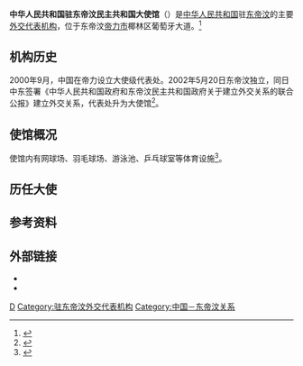 {{Infobox diplomatic mission
| name= 中华人民共和国<br>驻东帝汶民主共和国大使馆<br><small>{{lang|pt|Embaixada da República Popular da China no República Democrática de Timor Leste}}</small><br>[[File:National_Emblem_of_the_People's_Republic_of_China.svg|100px]]
| image= 
| address = 椰林区葡萄牙大道
|location= {{flag|Timor Leste}}[[帝力|帝力]]
| ambassador= [[肖建国_(外交官)|肖建国]]
| department={{flagicon|PRC}} [[中华人民共和国外交部|中华人民共和国外交部]]
| website=[http://tl.china-embassy.gov.cn/chn/ 中国驻东帝汶大使馆]
}}
'''中华人民共和国驻东帝汶民主共和国大使馆'''（{{lang-pt|Embaixada da República Popular da China no República Democrática de Timor Leste}}）是[[中华人民共和国|中华人民共和国]]驻[[东帝汶|东帝汶]]的主要[[中華人民共和國駐外機構列表|外交代表机构]]，位于东帝汶[[帝力|帝力市]]椰林区葡萄牙大道。<ref>{{cite web|url=http://tl.china-embassy.org/chn/sgxx/t1609190.htm|title=使馆信息|work=中华人民共和国驻东帝汶民主共和国大使馆|date=2019-07-18}}</ref>

==机构历史==
2000年9月，中国在帝力设立大使级代表处。2002年5月20日东帝汶独立，同日中东签署《中华人民共和国政府和东帝汶民主共和国政府关于建立外交关系的联合公报》建立外交关系，代表处升为大使馆<ref>{{cite web |title=中东关系概况 |url=http://tl.china-embassy.org/chn/zdgx/zdgxgk/t1609195.htm |website=中华人民共和国驻东帝汶民主共和国大使馆 |accessdate=2020-08-08 |archive-date=2020-02-08 |archive-url=https://web.archive.org/web/20200208032034/http://tl.china-embassy.org/chn/zdgx/zdgxgk/t1609195.htm |dead-url=no }}</ref>。

==使馆概况==
使馆内有网球场、羽毛球场、游泳池、乒乓球室等体育设施<ref>{{cite web |title=球场展风采，相聚促友谊 《小刁日记》之——中国-澳大利亚驻东使馆体育友谊赛侧记 |url=http://tl.china-embassy.org/chn/ddwsb/huodongdongtai/t775018.htm |website=中华人民共和国驻东帝汶民主共和国大使馆 |accessdate=2020-08-08}}</ref>。

==历任大使==
{{main|中国驻东帝汶大使列表}}

==参考资料==
{{reflist}}

==外部链接==
* {{Official Website|http://tl.china-embassy.gov.cn/chn/|中华人民共和国驻东帝汶民主共和国大使馆官方网站}}{{zh-hans icon}}{{en icon}}
* {{Facebook|EmbassyofChinainTimorLeste}}

{{中华人民共和国驻外机构}}
[[Category:中华人民共和国驻外机构|D]]
[[Category:驻东帝汶外交代表机构|Category:驻东帝汶外交代表机构]]
[[Category:中国－东帝汶关系|Category:中国－东帝汶关系]]
{{中华人民共和国小作品}}